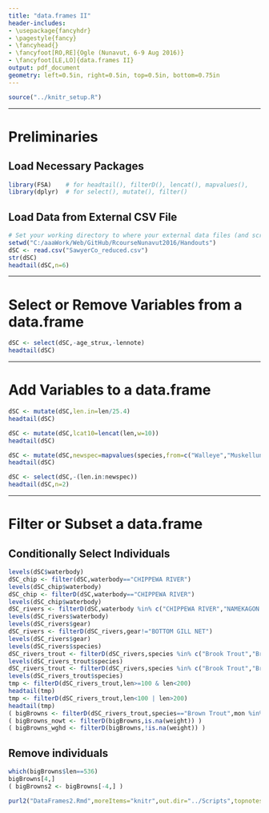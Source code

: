 ```yaml
---
title: "data.frames II"
header-includes:
- \usepackage{fancyhdr}
- \pagestyle{fancy}
- \fancyhead{}
- \fancyfoot[RO,RE]{Ogle (Nunavut, 6-9 Aug 2016)}
- \fancyfoot[LE,LO]{data.frames II}
output: pdf_document
geometry: left=0.5in, right=0.5in, top=0.5in, bottom=0.75in
---
```


```r
source("../knitr_setup.R")
```

----

# Preliminaries
## Load Necessary Packages
```r
library(FSA)    # for headtail(), filterD(), lencat(), mapvalues(), 
library(dplyr)  # for select(), mutate(), filter()
```

## Load Data from External CSV File
```r
# Set your working directory to where your external data files (and scripts) are located.
setwd("C:/aaaWork/Web/GitHub/RcourseNunavut2016/Handouts")
dSC <- read.csv("SawyerCo_reduced.csv")
str(dSC)
headtail(dSC,n=6)
```

----

\newpage
# Select or Remove Variables from a data.frame

```r
dSC <- select(dSC,-age_strux,-lennote)
headtail(dSC)
```

----

# Add Variables to a data.frame
\vspace{-8pt}
```r
dSC <- mutate(dSC,len.in=len/25.4)
headtail(dSC)
```

```r
dSC <- mutate(dSC,lcat10=lencat(len,w=10))
headtail(dSC)
```

```r
dSC <- mutate(dSC,newspec=mapvalues(species,from=c("Walleye","Muskellunge"),to=c("WAE","MUE")))
headtail(dSC)
```

```r
dSC <- select(dSC,-(len.in:newspec))
headtail(dSC,n=2)
```

----

# Filter or Subset a data.frame
## Conditionally Select Individuals
```r
levels(dSC$waterbody)
dSC_chip <- filter(dSC,waterbody=="CHIPPEWA RIVER")
levels(dSC_chip$waterbody)
dSC_chip <- filterD(dSC,waterbody=="CHIPPEWA RIVER")
levels(dSC_chip$waterbody)
dSC_rivers <- filterD(dSC,waterbody %in% c("CHIPPEWA RIVER","NAMEKAGON RIVER"))
levels(dSC_rivers$waterbody)
levels(dSC_rivers$gear)
dSC_rivers <- filterD(dSC_rivers,gear!="BOTTOM GILL NET")
levels(dSC_rivers$gear)
levels(dSC_rivers$species)
dSC_rivers_trout <- filterD(dSC_rivers,species %in% c("Brook Trout","Brown Trot"))
levels(dSC_rivers_trout$species)
dSC_rivers_trout <- filterD(dSC_rivers,species %in% c("Brook Trout","Brown Trout"))
levels(dSC_rivers_trout$species)
tmp <- filterD(dSC_rivers_trout,len>=100 & len<200)
headtail(tmp)
tmp <- filterD(dSC_rivers_trout,len<100 | len>200)
headtail(tmp)
( bigBrowns <- filterD(dSC_rivers_trout,species=="Brown Trout",mon %in% c("Jul","Aug"),len>=500) )
( bigBrowns_nowt <- filterD(bigBrowns,is.na(weight)) )
( bigBrowns_wghd <- filterD(bigBrowns,!is.na(weight)) )
```

## Remove individuals
```r
which(bigBrowns$len==536)
bigBrowns[4,]
( bigBrowns2 <- bigBrowns[-4,] )
```




```r
purl2("DataFrames2.Rmd",moreItems="knitr",out.dir="../Scripts",topnotes="Nunavut 6-9-Aug-16")
```
